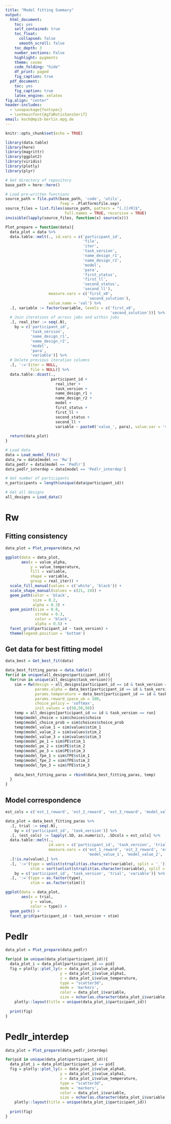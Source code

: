 ```yaml
---
title: "Model fitting Summary"
output:
  html_document:
    toc: yes
    self_contained: true
    toc_float:
      collapsed: false
      smooth_scroll: false
    toc_depth: 3
    number_sections: False
    highlight: pygments
    theme: cosmo
    code_folding: "hide"
    df_print: paged
    fig_caption: true
  pdf_document:
    toc: yes
    fig_caption: true
    latex_engine: xelatex
fig.align: "center"
header-includes:
  - \usepackage{fontspec}
  - \setmainfont{AgfaRotisSansSerif}
email: koch@mpib-berlin.mpg.de
---
```


```r
knitr::opts_chunk$set(echo = TRUE)
```

```r
library(data.table)
library(here)
library(magrittr)
library(ggplot2)
library(viridis)
library(plotly)
library(plyr)
```

```r
# Get directory of repository
base_path = here::here()

# Load pre-written functions
source_path = file.path(base_path, 'code', 'utils',
                        fsep = .Platform$file.sep)
source_files = list.files(source_path, pattern = "[.][rR]$",
                          full.names = TRUE, recursive = TRUE)
invisible(lapply(source_files, function(x) source(x)))
```


```r
Plot_prepare = function(data){
  data_plot = data %>%
  data.table::melt(., id.vars = c('participant_id',
                                  'file',
                                  'iter',
                                  'task_version',
                                  'name_design_r1',
                                  'name_design_r2',
                                  'model',
                                  'para',
                                  'first_status',
                                  'first_ll',
                                  'second_status',
                                  'second_ll'),
                   measure.vars = c('first_x0',
                                    'second_solution'),
                   value.name = 'val') %>%
  .[, variable := factor(variable, levels = c('first_x0',
                                              'second_solution'))] %>%
  # Join iterations of across jobs and within jobs
  .[, real_iter := seq(.N),
    by = c('participant_id',
           'task_version',
           'name_design_r1',
           'name_design_r2',
           'model',
           'para',
           'variable')] %>%
  # Delete previous iteration columns
  .[, ':='(iter = NULL,
           file = NULL)] %>%
  data.table::dcast(.,
                    participant_id + 
                      real_iter +
                      task_version + 
                      name_design_r1 + 
                      name_design_r2 + 
                      model +
                      first_status + 
                      first_ll + 
                      second_status + 
                      second_ll + 
                      variable ~ paste0('value_', para), value.var = 'val')
  
  return(data_plot)
}
```


```r
# Load data
data = Load_model_fits()
data_rw = data[model == 'Rw']
data_pedlr = data[model == 'Pedlr']
data_pedlr_interdep = data[model == 'Pedlr_interdep']

# Get number of participants
n_participants = length(unique(data$participant_id))

# Get all designs
all_designs = Load_data()
```

# Rw

## Fitting consistency

```r
data_plot = Plot_prepare(data_rw)

ggplot(data = data_plot,
       aes(x = value_alpha,
           y = value_temperature,
           fill = variable,
           shape = variable,
           group = real_iter)) +
  scale_fill_manual(values = c('white', 'black')) +
  scale_shape_manual(values = c(21, 24)) +
  geom_path(color = 'black',
            size = 0.2,
            alpha = 0.3) +
  geom_point(size = 0.8,
             stroke = 0.3,
             color = 'black',
             alpha = 0.5) +
  facet_grid(participant_id ~ task_version) +
  theme(legend.position = 'bottom')
```

## Get data for best fitting model

```r
data_best = Get_best_fit(data)

data_best_fitting_paras = data.table()
for(id in unique(all_designs$participant_id)){
  for(run in unique(all_designs$task_version)){
    sim = Rw(design = all_designs[participant_id == id & task_version == run],
             params.alpha = data_best[participant_id == id & task_version == run & model == 'Rw', second_solution_alpha],
             params.temperature = data_best[participant_id == id & task_version == run & model == 'Rw', second_solution_temperature],
             params.reward_space_ub = 100,
             choice_policy = 'softmax',
             init_values = c(50,50,50))
    temp = all_designs[participant_id == id & task_version == run]
    temp$model_choice = sim$choices$choice
    temp$model_choice_prob = sim$choices$choice_prob
    temp$model_value_1 = sim$values$stim_1
    temp$model_value_2 = sim$values$stim_2
    temp$model_value_3 = sim$values$stim_3
    temp$model_pe_1 = sim$PE$stim_1
    temp$model_pe_2 = sim$PE$stim_2
    temp$model_pe_3 = sim$PE$stim_3
    temp$model_fpe_1 = sim$fPE$stim_1
    temp$model_fpe_2 = sim$fPE$stim_2
    temp$model_fpe_3 = sim$fPE$stim_3
    
    data_best_fitting_paras = rbind(data_best_fitting_paras, temp)
  }
}
```

## Model correspondence

```r
est_cols = c('est_1_reward', 'est_2_reward', 'est_3_reward', 'model_value_1', 'model_value_2', 'model_value_3')

data_plot = data_best_fitting_paras %>%
  .[, trial := seq(.N),
    by = c('participant_id', 'task_version')] %>%
  .[, (est_cols) := lapply(.SD, as.numeric), .SDcols = est_cols] %>%
  data.table::melt(.,
                   id.vars = c('participant_id', 'task_version', 'trial'),
                   measure.vars = c('est_1_reward', 'est_2_reward', 'est_3_reward',
                                    'model_value_1', 'model_value_2', 'model_value_3')) %>%
  .[!is.na(value),] %>%
  .[, ':='(type = unlist(strsplit(as.character(variable), split = '_'))[1],
           stim = sort(unlist(strsplit(as.character(variable), split = '_')))[1]),
    by = c('participant_id', 'task_version', 'trial', 'variable')] %>%
  .[, ':='(type = as.factor(type),
           stim = as.factor(stim))]

ggplot(data = data_plot,
       aes(x = trial,
           y = value,
           color = type)) +
  geom_path() +
  facet_grid(participant_id ~ task_version + stim)
```


# Pedlr

```r
data_plot = Plot_prepare(data_pedlr)

for(pid in unique(data_plot$participant_id)){
  data_plot_i = data_plot[participant_id == pid]
  fig = plotly::plot_ly(x = data_plot_i$value_alpha0,
                        y = data_plot_i$value_alpha1,
                        z = data_plot_i$value_temperature,
                        type = "scatter3d",
                        mode = 'markers',
                        color = data_plot_i$variable,
                        size = nchar(as.character(data_plot_i$variable)) * 0.1) %>%
    plotly::layout(title = unique(data_plot_i$participant_id))
  
  print(fig)
}
```

# Pedlr_interdep

```r
data_plot = Plot_prepare(data_pedlr_interdep)

for(pid in unique(data_plot$participant_id)){
  data_plot_i = data_plot[participant_id == pid]
  fig = plotly::plot_ly(x = data_plot_i$value_alpha0,
                        y = data_plot_i$value_alpha1,
                        z = data_plot_i$value_temperature,
                        type = "scatter3d",
                        mode = 'markers',
                        color = data_plot_i$variable,
                        size = nchar(as.character(data_plot_i$variable)) * 0.1) %>%
    plotly::layout(title = unique(data_plot_i$participant_id))
  
  print(fig)
}
```
